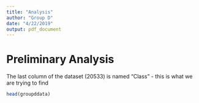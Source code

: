 ```yaml
---
title: "Analysis"
author: "Group D"
date: "4/22/2019"
output: pdf_document
---
```


# Preliminary Analysis

The last column of the dataset (20533) is named "Class" - this is what we are trying to find

```r
head(groupddata)
```
